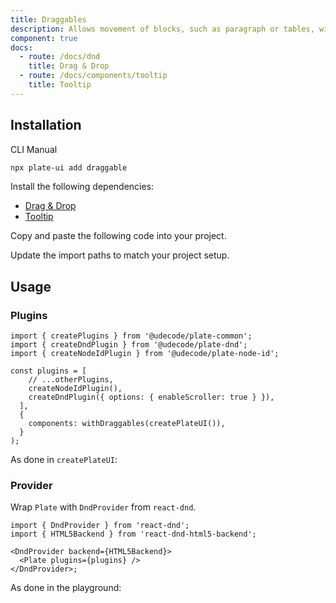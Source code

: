 ```yaml
---
title: Draggables
description: Allows movement of blocks, such as paragraph or tables, within the editor.
component: true
docs:
  - route: /docs/dnd
    title: Drag & Drop
  - route: /docs/components/tooltip
    title: Tooltip
---
```


<ComponentPreview name="playground-demo" id="dnd" />

## Installation

<Tabs defaultValue="cli">

<TabsList>
<TabsTrigger value="cli">CLI</TabsTrigger>
<TabsTrigger value="manual">Manual</TabsTrigger>
</TabsList>
<TabsContent value="cli">

```bash
npx plate-ui add draggable
```

</TabsContent>

<TabsContent value="manual">

<Steps>

<Step>

Install the following dependencies:

- [Drag & Drop](/docs/dnd)
- [Tooltip](/docs/components/tooltip)

</Step>

<Step>

Copy and paste the following code into your project.

</Step>

<ComponentSource name="draggable" />
<ComponentSource name="with-draggables" />

<Step>

Update the import paths to match your project setup.

</Step>

</Steps>

</TabsContent>

</Tabs>

## Usage

### Plugins

```tsx
import { createPlugins } from '@udecode/plate-common';
import { createDndPlugin } from '@udecode/plate-dnd';
import { createNodeIdPlugin } from '@udecode/plate-node-id';

const plugins = [
    // ...otherPlugins,
    createNodeIdPlugin(),
    createDndPlugin({ options: { enableScroller: true } }),
  ],
  {
    components: withDraggables(createPlateUI()),
  }
);
```

As done in `createPlateUI`:

<ComponentSource name="createPlateUI" />

### Provider

Wrap `Plate` with `DndProvider` from `react-dnd`.

```tsx
import { DndProvider } from 'react-dnd';
import { HTML5Backend } from 'react-dnd-html5-backend';

<DndProvider backend={HTML5Backend}>
  <Plate plugins={plugins} />
</DndProvider>;
```

As done in the playground:

<ComponentSource name="playground-demo" />
